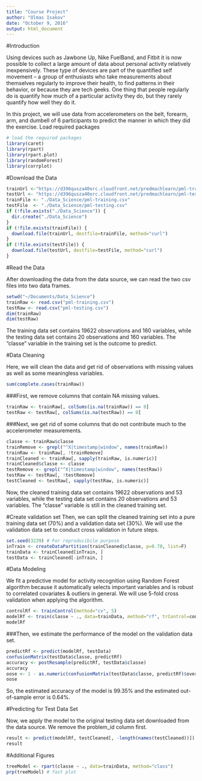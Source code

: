 ```yaml
---
title: "Course Project"
author: "Olmas Isakov"
date: "October 9, 2016"
output: html_document
---
```


#Introduction

Using devices such as Jawbone Up, Nike FuelBand, and Fitbit it is now possible to collect a large amount of data about personal activity relatively inexpensively. These type of devices are part of the quantified self movement – a group of enthusiasts who take measurements about themselves regularly to improve their health, to find patterns in their behavior, or because they are tech geeks. One thing that people regularly do is quantify how much of a particular activity they do, but they rarely quantify how well they do it.

In this project, we will use data from accelerometers on the belt, forearm, arm, and dumbell of 6 participants to predict the manner in which they did the exercise.
Load required packages
```r
# load the required packages
library(caret)
library(rpart)
library(rpart.plot)
library(randomForest)
library(corrplot)
```
#Download the Data

```r
trainUrl <-"https://d396qusza40orc.cloudfront.net/predmachlearn/pml-training.csv"
testUrl <- "https://d396qusza40orc.cloudfront.net/predmachlearn/pml-testing.csv"
trainFile <- "./Data_Science/pml-training.csv"
testFile  <- "./Data_Science/pml-testing.csv"
if (!file.exists("./Data_Science")) {
  dir.create("./Data_Science")
}
if (!file.exists(trainFile)) {
  download.file(trainUrl, destfile=trainFile, method="curl")
}
if (!file.exists(testFile)) {
  download.file(testUrl, destfile=testFile, method="curl")
}
``` 

#Read the Data

After downloading the data from the data source, we can read the two csv files into two data frames.
```r
setwd("~/Documents/Data_Science")
trainRaw <- read.csv("pml-training.csv")
testRaw <- read.csv("pml-testing.csv")
dim(trainRaw)
dim(testRaw)
```

The training data set contains 19622 observations and 160 variables, while the testing data set contains 20 observations and 160 variables. The "classe" variable in the training set is the outcome to predict.

#Data Cleaning

Here, we will clean the data and get rid of observations with missing values as well as some meaningless variables.
```r
sum(complete.cases(trainRaw))
```
###First, we remove columns that contain NA missing values.
```r
trainRaw <- trainRaw[, colSums(is.na(trainRaw)) == 0] 
testRaw <- testRaw[, colSums(is.na(testRaw)) == 0] 
```
###Next, we get rid of some columns that do not contribute much to the accelerometer measurements.
```r
classe <- trainRaw$classe
trainRemove <- grepl("^X|timestamp|window", names(trainRaw))
trainRaw <- trainRaw[, !trainRemove]
trainCleaned <- trainRaw[, sapply(trainRaw, is.numeric)]
trainCleaned$classe <- classe
testRemove <- grepl("^X|timestamp|window", names(testRaw))
testRaw <- testRaw[, !testRemove]
testCleaned <- testRaw[, sapply(testRaw, is.numeric)]
```
Now, the cleaned training data set contains 19622 observations and 53 variables, while the testing data set contains 20 observations and 53 variables. The "classe" variable is still in the cleaned training set.

#Create validation set
Then, we can split the cleaned training set into a pure training data set (70%) and a validation data set (30%). We will use the validation data set to conduct cross validation in future steps.
```r
set.seed(3239) # For reproducibile purpose
inTrain <- createDataPartition(trainCleaned$classe, p=0.70, list=F)
trainData <- trainCleaned[inTrain, ]
testData <- trainCleaned[-inTrain, ]
```

#Data Modeling

We fit a predictive model for activity recognition using Random Forest algorithm because it automatically selects important variables and is robust to correlated covariates & outliers in general. We will use 5-fold cross validation when applying the algorithm.
```r
controlRf <- trainControl(method="cv", 5)
modelRf <- train(classe ~ ., data=trainData, method="rf", trControl=controlRf, ntree=250)
modelRf
```
###Then, we estimate the performance of the model on the validation data set.
```r
predictRf <- predict(modelRf, testData)
confusionMatrix(testData$classe, predictRf)
accuracy <- postResample(predictRf, testData$classe)
accuracy
oose <- 1 - as.numeric(confusionMatrix(testData$classe, predictRf)$overall[1])
oose
```
So, the estimated accuracy of the model is 99.35% and the estimated out-of-sample error is 0.64%.

#Predicting for Test Data Set

Now, we apply the model to the original testing data set downloaded from the data source. We remove the problem_id column first.
```r
result <- predict(modelRf, testCleaned[, -length(names(testCleaned))])
result
```

#Additional Figures
```r
treeModel <- rpart(classe ~ ., data=trainData, method="class")
prp(treeModel) # fast plot
```









